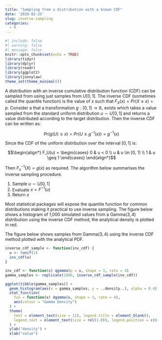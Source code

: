 ```yaml
---
title: "Sampling from a distribution with a known CDF"
date: '2019-02-25'
slug: inverse-sampling
categories:
  - R
---
```


```r
#| include: false
#| warning: false
#| message: false
knitr::opts_chunk$set(echo = TRUE)
library(tidyr)
library(dplyr) 
library(readr)
library(ggplot2)
library(jonnylaw)
theme_set(theme_minimal())
```

A distribution with an inverse cumulative distribution function (CDF) can be
sampled from using just samples from $U[0, 1]$. The inverse CDF (sometimes
called the quantile function) is the value of $x$ such that $F_X(x) = Pr(X \leq x) = p$. Consider a that a transformation $g: [0, 1] \rightarrow \mathbb{R}$,
exists which takes a value sampled from the standard
uniform distribution $u \sim U[0, 1]$ and returns a value distributed according
to the target distribution. Then the inverse CDF can be written as:

$$Pr(g(U) \leq x) = Pr(U \leq g^{-1}(x)) = g^{-1}(x)$$

Since the CDF of the uniform distribution over the interval $[0, 1]$ is:

$$\begin{align*}
  F_U(u) =
  \begin{cases}
    0 & u < 0 \\
    u & u \in [0, 1) \\
    1 & u \geq 1
  \end{cases}
\end{align*}$$

Then $F_x^{-1}(X) = g(x)$ as required. The algorithm below summarises the inverse sampling procedure.

1. Sample $u \sim U[0, 1]$
2. Evaluate $x = F^{-1}(u)$
3. Return $x$
 
Most statistical packages will expose the quantile function for common
distributions making it practical to use inverse sampling.
The figure below shows a histogram of 1,000 simulated values from a
$\textrm{Gamma}(3, 4)$ distribution using the inverse CDF method, the analytical
density is plotted in red.

The figure below shows samples from $\textrm{Gamma}(3, 4)$ using the inverse CDF method plotted with the analytical PDF.

```r
inverse_cdf_sample <- function(inv_cdf) {
  u <- runif(1)
  inv_cdf(u)
}

inv_cdf <- function(x) qgamma(p = x, shape = 3, rate = 4)
gamma_samples <- replicate(1000, inverse_cdf_sample(inv_cdf))

ggplot(tibble(gamma_samples)) +
  geom_histogram(aes(x = gamma_samples, y = ..density..), alpha = 0.4) +
  stat_function(
    fun = function(x) dgamma(x, shape = 3, rate = 4),
    aes(colour = "Gamma Density")
  ) +
  theme(
    text = element_text(size = 12), legend.title = element_blank(),
    legend.text = element_text(size = rel(1.0)), legend.position = c(0.8, 0.8)
  ) +
  ylab("density") +
  xlab("value")
```
